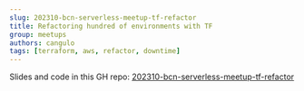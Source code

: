 ```yaml
---
slug: 202310-bcn-serverless-meetup-tf-refactor
title: Refactoring hundred of environments with TF
group: meetups
authors: cangulo
tags: [terraform, aws, refactor, downtime]
---
```


Slides and code in this GH repo: [202310-bcn-serverless-meetup-tf-refactor](https://github.com/cangulo-talks/202310-bcn-serverless-meetup-tf-refactor)